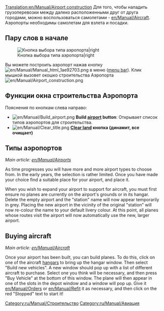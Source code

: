 [[Translation:en/Manual/Airport construction]]
{{ru/Перевод|en/Manual/Airport construction|0}}
{{ru/Manual/Оглавление}}
Для того, чтобы наладить грузоперевозки между далеко расположенными друг от друга городами, можно воспользоваться самолетами - [[en/Manual/Aircraft]]. Аэропорты необходимы самолетам для взлета и посадки.

==Пару слов в начале==

[[File:en/Manual/Airport-selection1.png|none|frame|Кнопка выбора типа аэропорта|right]]

Вы можете построить аэропорт нажав кнопку [[File:en/Manual/Manual html 1ae92703.png]] в меню ([[en/Manual/Game interface|menu bar]]). Клик мышкой вызовет окошко строительства Аэропорта [[File:en/Manual/Airport construction.png|frame|none]]

==Функции окна строительства Аэропорта==

Пояснения по кнопкам слева направо:

* [[File:en/Manual/Build airport.png]] '''Build [[en/Manual/Airports|airport]] button''': Открывает список типов аэропортов для строительства.
* [[File:en/Manual/Clear title.png]] '''[[en/Manual/Landscaping|Clear land]] кнопка (динамит, все очищает)'''

==Типы аэропортов==

''Main article: [[en/Manual/Airports]]''

As time progresses you will have more and more airport types to choose from. In the early years, the selection is rather limited. Once you have made your choice find a suitable place for your airport, and place it.

When you wish to expand your airport to support for aircraft, you must first ensure no planes are currently on the airport's grounds or in its hangar. Delete the empty airport and the "station" name will now appear temporarily in grey. Placing the new airport in the vicinity of the original "station" will now re-colour the name to your default livery colour. At this point, all planes whose routes visit the airport will now automatically use the new, larger airport.

==Buying aircraft==

''Main article: [[en/Manual/Aircraft]]''

Once your airport has been built, you can build planes. To do this, click on one of the aircraft [[en/Manual/Depots|hangars]] to bring up the hangar window. Then select "Build new vehicles". A new window should pop up with a list of different aircraft to purchase. Select one you think will be necessary, and then press "Buy Vehicle" at the bottom of this window. The plane will then appear in one of the slots in the depot window and a window will pop up. Give it [[en/Manual/Orders]] or [[en/Manual/Refit]] it as necessary, and then click on the red "Stopped" text to start it!

[[Category:ru/Manual/Строительство]]
[[Category:ru/Manual/Авиация]]